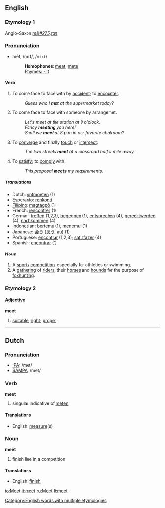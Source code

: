 ==English==

{{rank|book|story|deep|471|meet|interest|brother|I\'ve}}

===Etymology 1===
Anglo-Saxon ''[[m&#275;tan]]''

===Pronunciation===
*mēt, /miːt/, /<tt>mi:t</tt>/
*:'''Homophones''': [[meat]], [[mete]]
*:[[Rhymes:English:-iːt|Rhymes: -iːt]]

==== Verb ====
{{irregverb|'''to meet'''|'''[[meets]]'''|'''[[met]]'''|'''[[met]]'''|'''[[meeting]]'''}}

#To come face to face with by [[accident]]; to [[encounter]].
#:''Guess who I '''met''' at the supermarket today?''
#To come face to face with someone by arrangemet.
#:''Let's meet at the station at 9 o'clock.''
#:''Fancy '''meeting''' you here!''
#:''Shall we '''meet''' at 8 p.m in our favorite chatroom?''
#To [[converge]] and finally [[touch]] or [[intersect]].
#:''The two streets '''meet''' at a crossroad half a mile away.''
#To [[satisfy]]; to [[comply]] with.
#:''This proposal '''meets''' my requirements.''

=====Translations=====
*Dutch: [[ontmoeten]] (1)
*Esperanto: [[renkonti]]
*[[Filipino]]: [[magtagpô]] (1)
*French: [[rencontrer]] (1)
*German: [[treffen]] (1,2,3), [[begegnen]] (1), [[entsprechen]] (4), [[gerechtwerden]] (4), [[nachkommen]] (4)
*Indonesian: [[temu|bertemu]] (1), [[temu|menemui]] (1)
*Japanese: [[会う]] ([[あう]], au) (1)
*Portuguese: [[encontrar]] (1,2,3); [[satisfazer]] (4)
*Spanish: [[encontrar]] (1)

==== Noun ====
{{en-noun|meet|meets}}

#A [[sport]]s [[competition]], especially for athletics or swimming.
#A [[gathering]] of [[rider]]s, their [[horse]]s and [[hound]]s for the purpose of [[foxhunting]].

===Etymology 2===
====Adjective====
'''meet'''

# [[suitable]]; [[right]]; [[proper]]


[[Category:English words with multiple etymologies]]

----

==Dutch==
=== Pronunciation ===
*[[w:IPA|IPA]]: /met/
*[[w:SAMPA|SAMPA]]: /met/

=== Verb ===
'''meet'''

# singular indicative of [[meten]]

==== Translations ====
*English: [[measure]](s)

=== Noun ===
'''meet'''

# finish line in a competition

==== Translations ====
*English: [[finish]]


[[io:Meet]]
[[it:meet]]
[[ru:Meet]]
[[fi:meet]]